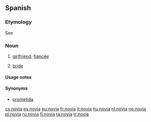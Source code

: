 ==Spanish==
===Etymology===
See {{term|novio|lang=es}}

===Noun===
{{es-noun-mf|m=novio}}

# {{feminine of|novio}} [[girlfriend]]; [[fiancée]]
# {{context|wedding}} {{feminine of|novio}} [[bride]]

====Usage notes====
{{es-note-noun-mf|novio}}

====Synonyms====
*[[prometida]] {{f}}

[[cs:novia]]
[[es:novia]]
[[eu:novia]]
[[fr:novia]]
[[it:novia]]
[[hu:novia]]
[[nl:novia]]
[[no:novia]]
[[pl:novia]]
[[ru:novia]]
[[fi:novia]]
[[ta:novia]]
[[tr:novia]]